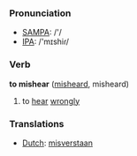 === Pronunciation ===
*[[w:SAMPA|SAMPA]]: /'/
*[[w:IPA|IPA]]: /'mɪshiɾ/

=== Verb ===

'''to mishear''' ([[misheard]], misheard)

# to [[hear]] [[wrongly]]

=== Translations ===
*[[Dutch]]: [[misverstaan]]